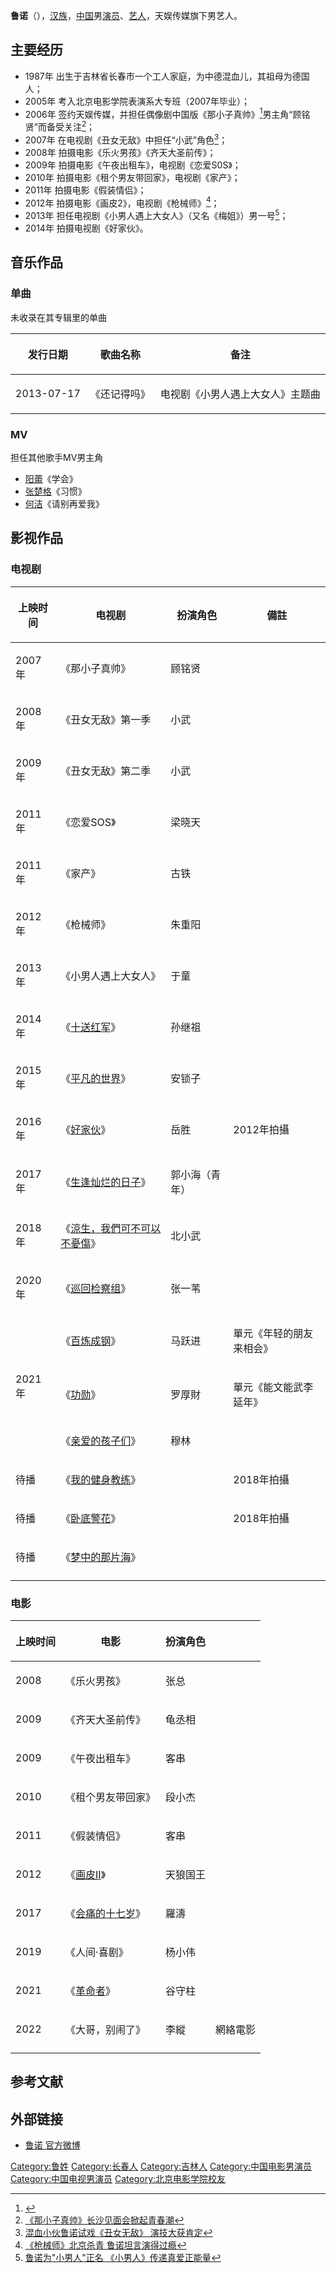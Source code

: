 {{艺人
| 姓名 = 鲁诺
| 类型 = 男艺人
| 图片 = 
| 图片简介 =  
| 原名 =   
| 英文名 = 
| 罗马拼音 = Lu Nuo
| 国籍 = {{PRC}} 
| 民族 = [[汉族|汉族]]
| 出生日期 = {{birth date and age|1987|3|29}}
| 出生地點 = {{CHN}}[[吉林省|吉林省]][[长春市|长春市]] 
| 职业     = [[演员|演员]]、[[艺人|艺人]]
| 语言     = [[汉语|汉语]] 
| 教育程度 = [[北京电影学院|北京电影学院]] 
| 宗教信仰 = 
| 音乐类型 = [[华语流行|华语流行]]
| 活跃年代 = 2006年至今
| 唱片公司 = [[天娱传媒|天娱传媒]]（2005-至今） 
| 经纪公司 = [[天娱传媒|天娱传媒]]（2005-至今） 
| 网站 = {{Sinaweibo|lenox}}
| imdb = 6921373
}}

'''鲁诺'''（{{bd|1987年|3月29日|catIdx=L鲁}}），[[汉族|汉族]]，[[中国|中国]]男[[演员|演员]]、[[艺人|艺人]]，天娱传媒旗下男艺人。

==主要经历==
*1987年 出生于吉林省长春市一个工人家庭，为中德混血儿，其祖母为德国人；
*2005年 考入北京电影学院表演系大专班（2007年毕业）；
*2006年 签约天娱传媒，并担任偶像剧中国版《那小子真帅》<ref>{{Cite web |url=http://ent.163.com/07/1016/10/3QTVVKI200032DGD.html |title=天娱筹拍《那小子真帅》 大批启用超女快男 |access-date=2014-04-11 |archive-url=https://web.archive.org/web/20140413150203/http://ent.163.com/07/1016/10/3QTVVKI200032DGD.html |archive-date=2014-04-13 |dead-url=yes }}</ref>男主角“顾铭贤”而备受关注<ref>[http://ent.sina.com.cn/v/m/p/2008-01-20/16141884614.shtml 《那小子真帅》长沙见面会掀起青春潮]</ref>；
*2007年 在电视剧《丑女无敌》中担任“小武”角色<ref>[http://ent.qq.com/a/20080417/000244.htm 混血小伙鲁诺试戏《丑女无敌》 演技大获肯定]</ref>；
*2008年 拍摄电影《乐火男孩》《齐天大圣前传》；
*2009年 拍摄电影《午夜出租车》，电视剧《恋爱S0S》；
*2010年 拍摄电影《租个男友带回家》，电视剧《家产》；
*2011年 拍摄电影《假装情侣》；
*2012年 拍摄电影《画皮2》，电视剧《枪械师》<ref>[http://ent.sina.com.cn/v/m/2012-09-28/09573754834.shtml 《枪械师》北京杀青 鲁诺坦言演得过瘾]</ref>；
*2013年 担任电视剧《小男人遇上大女人》（又名《梅姐》）男一号<ref>[http://ent.163.com/13/0710/13/93E633EJ00031GVS.html 鲁诺为"小男人"正名 《小男人》传递真爱正能量]</ref>；
*2014年 拍摄电视剧《好家伙》。

==音乐作品==
===单曲===
未收录在其专辑里的单曲
{| class="wikitable"
|-
! 发行日期  !! 歌曲名称 !! 备注 
|-
| 2013-07-17 || 《还记得吗》 ||电视剧《小男人遇上大女人》主题曲
|}

===MV===
担任其他歌手MV男主角
*[[阳蕾|阳蕾]]《学会》
*[[张楚格|张楚格]]《习惯》
*[[何洁|何洁]]《请别再爱我》

==影视作品==
===电视剧===
{| class="wikitable"
|-
! 上映时间 !! 电视剧 !! 扮演角色 !!備註
|-
| 2007年 || 《那小子真帅》 || 顾铭贤 || 
|-
| 2008年 || 《丑女无敌》第一季 || 小武 || 
|-
| 2009年 || 《丑女无敌》第二季 || 小武 || 
|-
| 2011年 || 《恋爱SOS》 || 梁晓天 || 
|-
| 2011年 || 《家产》 || 古铁 || 
|-
| 2012年 || 《枪械师》 || 朱重阳 ||  
|-
| 2013年 || 《小男人遇上大女人》 || 于童 ||  
|-
|  2014年 || 《[[十送红军_(电视剧)|十送红军]]》||孙继祖 ||  
|-
|  2015年 || 《[[平凡的世界_(2015年电视剧)|平凡的世界]]》||安锁子 ||  
|-
| 2016年 || 《[[好家伙_(电视剧)|好家伙]]》 || 岳胜 ||  2012年拍攝  
|-
|  2017年 || 《[[生逢灿烂的日子|生逢灿烂的日子]]》||郭小海（青年） ||  
|-
|  2018年 || 《[[涼生，我們可不可以不憂傷|涼生，我們可不可以不憂傷]]》||北小武 ||  
|-
|  2020年 || 《[[巡回检察组|巡回检察组]]》||张一苇 ||  
|-
|rowspan="3"|  2021年 || 《[[百炼成钢_(电视剧)#年轻的朋友来相会|百炼成钢]]》||马跃进 || 單元《年轻的朋友来相会》 
|-
|  《[[功勋_(2021年电视剧)|功勋]]》||罗厚財 || 單元《能文能武李延年》 
|-
|   《[[亲爱的孩子们|亲爱的孩子们]]》|| 穆林 ||  
|-
| 待播 || 《[[我的健身教练|我的健身教练]]》||  || 2018年拍攝 
|-
| 待播 || 《[[卧底警花|卧底警花]]》||  || 2018年拍攝 
|-
| 待播 || 《[[梦中的那片海|梦中的那片海]]》||  ||  
|-
|}

===电影===

{| class="wikitable"
|-
! 上映时间 !! 电影 !! 扮演角色 !!
|-
| 2008 || 《乐火男孩》 || 张总 ||
|-
| 2009 || 《齐天大圣前传》 || 龟丞相 || 
|-
| 2009 || 《午夜出租车》 || 客串 || 
|-
| 2010 || 《租个男友带回家》 || 段小杰 || 
|-
| 2011 || 《假装情侣》 || 客串 || 
|-
| 2012 || 《[[画皮II|画皮II]]》 || 天狼国王 || 
|-
| 2017 || 《[[会痛的十七岁|会痛的十七岁]]》 || 羅濤 || 
|-
| 2019|| 《人间·喜剧》 || 杨小伟 || 
|-
| 2021|| 《[[革命者|革命者]]》 || 谷守柱 || 
|-
| 2022|| 《大哥，别闹了》 || 李縱|| 網絡電影
|-
|}

==参考文献==
{{reflist}}

==外部链接== 
*[http://weibo.com/lenox 鲁诺 官方微博] 
  
{{DEFAULTSORT:L鲁}}
[[Category:鲁姓|Category:鲁姓]]
[[Category:长春人|Category:长春人]]
[[Category:吉林人|Category:吉林人]] 
[[Category:中国电影男演员|Category:中国电影男演员]]
[[Category:中国电视男演员|Category:中国电视男演员]]
[[Category:北京电影学院校友|Category:北京电影学院校友]]